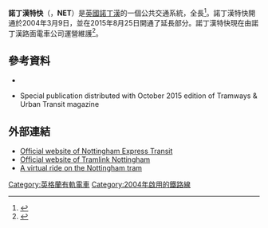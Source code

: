 {{Expand language|time=2016-07-17T06:43:26+00:00}}
'''諾丁漢特快'''（{{lang-en|Nottingham Express Transit}}，'''NET'''）是[[英國|英國]][[諾丁漢|諾丁漢]]的一個公共交通系統，全長{{convert|32|km|mi}}<ref name="NCC">{{cite web |url=http://transport.nottinghamcity.gov.uk/Projects/NET-extensions.aspx |title=NET Extensions 2012 - 2015: Expanding Nottingham's Tram Network |publisher=Nottingham City Council |date=25 August 2015 |accessdate=19 September 2015 |archiveurl=https://web.archive.org/web/20150921120049/http://transport.nottinghamcity.gov.uk/Projects/NET-extensions.aspx |archivedate=2015-09-21 |deadurl=no }}</ref>。諾丁漢特快開通於2004年3月9日，並在2015年8月25日開通了延長部分。諾丁漢特快現在由諾丁漢路面電車公司運營維護<ref name="oft-merger">{{cite journal | url = http://www.oft.gov.uk/shared_oft/mergers_ea02/2011/tramlink.pdf | title = Anticipated acquisition by Tramlink Nottingham Consortium of NET Phase Two concession | issue = ME/5094/11 | date = 12 September 2011 | accessdate = 1 February 2012 | publisher = Office of Fair Trading | format = report | archiveurl = https://web.archive.org/web/20131111012945/http://www.oft.gov.uk/shared_oft/mergers_ea02/2011/tramlink.pdf | archivedate = 2013-11-11 | deadurl = yes | journal =  }}</ref>。
==參考資料==
{{Reflist}}
*{{cite book | title = Nottingham's growing tramway - Building on NET's success | first = Geoffrey | last = Skelsey | publisher = LRTA | year = 2015 | isbn = 978-0-948106-49-1}}
*{{cite book | title = Nottingham Express Transit Bringing Nottingham Together | publisher = Tramways & Urban Transit in association with Tramlink Nottingham and Nottingham City Council}} Special publication distributed with October 2015 edition of Tramways & Urban Transit magazine
==外部連結==
{{Attached KML|display=title,inline}}
{{Sister project links | Nottingham Express Transit | wikt=no | commons=Category:Nottingham Express Transit| b=no | n=no | q=no | s=no | v=no | voy=no | species=no | d=Q64138 | display=Nottingham Express Transit}}
*[http://www.thetram.net/ Official website of Nottingham Express Transit]{{Wayback|url=http://www.thetram.net/ |date=20160826031931 }}
*[http://www.tramlinknottingham.co.uk Official website of Tramlink Nottingham]{{Wayback|url=http://www.tramlinknottingham.co.uk/ |date=20191210195735 }}
*[http://www.bbc.co.uk/nottingham/features/2004/01/500mph_tram_journey.shtml A virtual ride on the Nottingham tram]{{Wayback|url=http://www.bbc.co.uk/nottingham/features/2004/01/500mph_tram_journey.shtml |date=20160118001550 }}

[[Category:英格蘭有軌電車|Category:英格蘭有軌電車]]
[[Category:2004年啟用的鐵路線|Category:2004年啟用的鐵路線]]